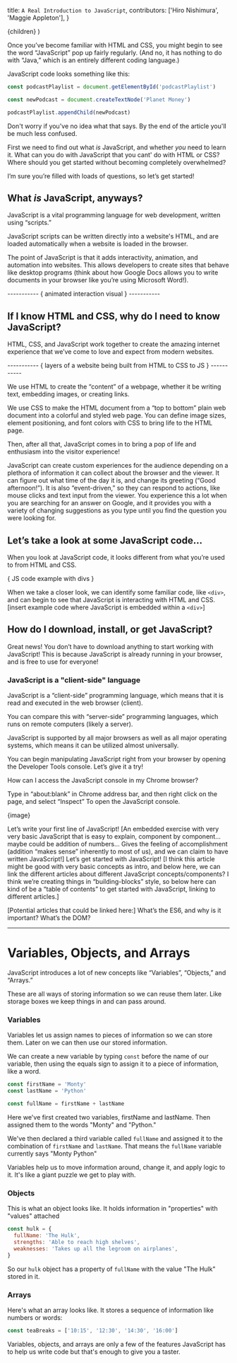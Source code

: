   title: `A Real Introduction to JavaScript`,
  contributors: ['Hiro Nishimura', 'Maggie Appleton'],
}

  <FancyGuide frontMatter={meta}>{children}</FancyGuide>
)

<ProseSection>


Once you’ve become familiar with HTML and CSS, you might begin to see the word “JavaScript” pop up fairly regularly. (And no, it has nothing to do with “Java,” which is an entirely different coding language.)

JavaScript code looks something like this:

```js
const podcastPlaylist = document.getElementById('podcastPlaylist')

const newPodcast = document.createTextNode('Planet Money')

podcastPlaylist.appendChild(newPodcast)
```

Don't worry if you've no idea what that says. By the end of the article you'll be much less confused.

First we need to find out what _is_ JavaScript, and whether _you_ need to learn it. What can you do with JavaScript that you cant' do with HTML or CSS?
Where should you get started without becoming completely overwhelmed?

I’m sure you’re filled with loads of questions, so let’s get started!

## What _is_ JavaScript, anyways?

JavaScript is a vital programming language for web development, written using “scripts.”

JavaScript scripts can be written directly into a website's HTML, and are loaded automatically when a website is loaded in the browser.

The point of JavaScript is that it adds interactivity, animation, and automation into websites. This allows developers to create sites that behave like desktop programs (think about how Google Docs allows you to write documents in your browser like you’re using Microsoft Word!).

----------- { animated interaction visual } -----------

## If I know HTML and CSS, why do I need to know JavaScript?

HTML, CSS, and JavaScript work together to create the amazing internet experience that we’ve come to love and expect from modern websites.

----------- { layers of a website being built from HTML to CSS to JS } -----------

We use HTML to create the “content” of a webpage, whether it be writing text, embedding images, or creating links.

We use CSS to make the HTML document from a “top to bottom” plain web document into a colorful and styled web page. You can define image sizes, element positioning, and font colors with CSS to bring life to the HTML page.

Then, after all that, JavaScript comes in to bring a pop of life and enthusiasm into the visitor experience!

JavaScript can create custom experiences for the audience depending on a plethora of information it can collect about the browser and the viewer. It can figure out what time of the day it is, and change its greeting (“Good afternoon!”). It is also “event-driven,” so they can respond to actions, like mouse clicks and text input from the viewer. You experience this a lot when you are searching for an answer on Google, and it provides you with a variety of changing suggestions as you type until you find the question you were looking for.

## Let’s take a look at some JavaScript code...

When you look at JavaScript code, it looks different from what you’re used to from HTML and CSS.

{ JS code example with divs }

When we take a closer look, we can identify some familiar code, like `<div>`, and can begin to see that JavaScript is interacting with HTML and CSS.
[insert example code where JavaScript is embedded within a `<div>`]

## How do I download, install, or get JavaScript?

Great news! You don’t have to download anything to start working with JavaScript! This is because JavaScript is already running in your browser, and is free to use for everyone!

### JavaScript is a "client-side" language

JavaScript is a “client-side” programming language, which means that it is read and executed in the web browser (client).

You can compare this with “server-side” programming languages, which runs on remote computers (likely a server).

JavaScript is supported by all major browsers as well as all major operating systems, which means it can be utilized almost universally.

You can begin manipulating JavaScript right from your browser by opening the Developer Tools console. Let’s give it a try!

<Callout>


How can I access the JavaScript console in my Chrome browser?

</Callout>


Type in “about:blank” in Chrome address bar, and then right click on the page, and select “Inspect” To open the JavaScript console.

{image}

Let’s write your first line of JavaScript!
[An embedded exercise with very very basic JavaScript that is easy to explain, component by component… maybe could be addition of numbers… Gives the feeling of accomplishment (addition “makes sense” inherently to most of us), and we can claim to have written JavaScript!]
Let’s get started with JavaScript!
[I think this article might be good with very basic concepts as intro, and below here, we can link the different articles about different JavaScript concepts/components? I think we’re creating things in “building-blocks” style, so below here can kind of be a “table of contents” to get started with JavaScript, linking to different articles.]

[Potential articles that could be linked here:]
What’s the ES6, and why is it important?
What’s the DOM?

---

# Variables, Objects, and Arrays

JavaScript introduces a lot of new concepts like “Variables”, “Objects,” and “Arrays.”

These are all ways of storing information so we can reuse them later. Like storage boxes we keep things in and can pass around.

### Variables

Variables let us assign names to pieces of information so we can store them. Later on we can then use our stored information.

We can create a new variable by typing `const` before the name of our variable, then using the equals sign to assign it to a piece of information, like a word.

```js
const firstName = 'Monty'
const lastName = 'Python'

const fullName = firstName + lastName
```

Here we've first created two variables, firstName and lastName. Then assigned them to the words "Monty" and "Python."

We've then declared a third variable called `fullName` and assigned it to the combination of `firstName` and `lastName`. That means the `fullName` variable currently says "Monty Python"

Variables help us to move information around, change it, and apply logic to it. It's like a giant puzzle we get to play with.

### Objects

This is what an object looks like. It holds information in "properties" with "values" attached

```js
const hulk = {
  fullName: 'The Hulk',
  strengths: 'Able to reach high shelves',
  weaknesses: 'Takes up all the legroom on airplanes',
}
```

So our `hulk` object has a property of `fullName` with the value "The Hulk" stored in it.

### Arrays

Here's what an array looks like. It stores a sequence of information like numbers or words:

```js
const teaBreaks = ['10:15', '12:30', '14:30', '16:00']
```

Variables, objects, and arrays are only a few of the features JavaScript has to help us write code but that's enough to give you a taster.

</ProseSection>

